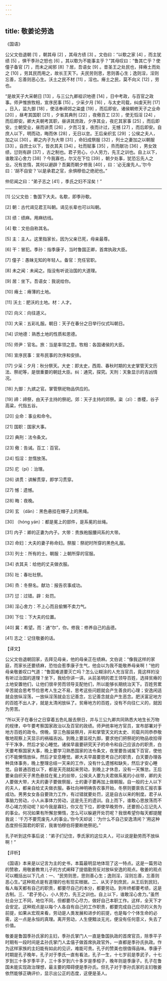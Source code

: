 ```yaml
---
---
---
```

title: 敬姜论劳逸
---




《国语》

公父文伯退朝 [1] ，朝其母 [2] ，其母方绩 [3] 。文伯曰：“以歜之家 [4] ，而主犹绩 [5] ，惧干季孙之怒也 [6] 。其以歜为不能事主乎？”其母叹曰：“鲁其亡乎？使僮子备官 [7] ，而未之闻邪 [8] ？居，吾语女 [9] 。昔圣王之处民也，择瘠土而处之 [10] ，劳其民而用之，故长王天下。夫民劳则思，思则善心生；逸则淫，淫则忘善，忘善则恶心生。沃土之民不材 [11] ，淫也。瘠土之民，莫不向义 [12] ，劳也。

“是故天子大采朝日 [13] ，与三公九卿祖识地德 [14] ，日中考政，与百官之政事。师尹惟旅牧相，宣序民事 [15] 。少采夕月 [16] ，与太史司载，纠虔天刑 [17] 。日入，监九御 [18] ，使洁奉禘郊之粢盛 [19] ，而后即安。诸侯朝修天子之业命 [20] ，昼考其国职 [21] ，夕省其典刑 [22] ，夜儆百工 [23] ，使无慆淫 [24] ，而后即安。卿大夫朝考其职，昼讲其庶政，夕序其业，夜庀其家事 [25] ，而后即安。士朝受业，昼而讲贯 [26] ，夕而习复，夜而计过，无憾 [27] ，而后即安。自庶人以下，明而动，晦而休 [28] ，无日以怠。王后亲织玄 [29] ；公侯之夫人，加之以 [30] 。卿之内子为大带 [31] ，命妇成祭服 [32] ，列士之妻加之以朝服 [33] 。自庶士以下，皆衣其夫 [34] 。社而赋事 [35] ，烝而献功 [36] ，男女效绩，愆则有辟 [37] ，古之制也。君子劳心，小人劳力，先王之训也。自上以下，谁敢淫心舍力 [38] ？今我寡也，尔又在下位 [39] ，朝夕处事，犹恐忘先人之业。况有怠惰，其何以避辟？吾冀而朝夕修我 [40] ，曰：‘必无废先人。’尔今曰：‘胡不自安？’以是承君之官，余惧穆伯之绝祀也。”

仲尼闻之曰：“弟子志之 [41] ，季氏之妇不淫矣！”



* * *



[1] 公父文伯：鲁国下大夫。名歜，即季孙歜。

[2] 朝：古代谒见君王叫朝。谒见长辈也可以叫朝。

[3] 绩：绩麻。用麻纺线。

[4] 歜：文伯自称其名。

[5] 主：主人。这里指家长，因为父亲已死，母亲最尊。

[6] 干：冒犯。季孙：指季康子，当时鲁国正卿，首席执政大臣。

[7] 僮子：愚昧无知的年轻人。备官：充任官职。

[8] 未之闻：未闻之。指没有听说治国的大道理。

[9] 居：坐下。吾语女：我说给你。

[10] 瘠土：瘠薄的土地。

[11] 沃土：肥沃的土地。材：人才。

[12] 向义：向往道义。

[13] 大采：五彩礼服。朝日：天子在春分之日举行仪式叫朝日。

[14] 识地德：熟悉土地的性质和恩德。

[15] 师尹：官名。旅：当是率领之意。牧相：各国诸侯的大臣。

[16] 宣序民事：宣布民事的次序和安排。

[17] 少采：夕月：秋分祭天。大史：即太史，西周、春秋时期的太史掌管天文历法、祭祀等，是很重要的朝廷大臣。纠：通究，探究。天刑：天象显示的吉凶情况。

[18] 九御：九嫔之官。掌管祭祀物品供应的。

[19] 禘：禘祭，由天子主持的祭祀。郊：天子主持的郊祭。粢（zī）：黍稷，谷子高粱，代指五谷。

[20] 业命：事业和命令。

[21] 国职：国家大事。

[22] 典刑：法令条文。

[23] 儆：告诫。百工：百官。

[24] 慆淫：怠惰放荡。

[25] 庀（pí）：治理。

[26] 讲贯：讲解贯穿，即学习贯穿。

[27] 憾：遗憾。

[28] 晦：夜晚。

[29] 玄 （dǎn）：黑色悬挂在帽子上的黑绳。

[30] （hóng yán）：都是冕上的部件，是系冕的丝绳。

[31] 内子：卿的正妻为内子。大带：贵族袍服腰间系的大带。

[32] 命妇：大夫的妻子称命妇。祭服：祭祀时所穿的黑色礼服。

[33] 列士：所有的士。朝服：上朝所穿的官服。

[34] 衣其夫：给他的丈夫做衣服。

[35] 社：春社社祭。

[36] 烝：冬祭名。献功：报告农事成功。

[37] 愆：过错。辟：处罚。

[38] 淫心舍力：不上心而且偷懒不卖力气。

[39] 下位：下大夫的位置。

[40] 冀：希望。而：通“尔”，你。修我：修养自己的品德。

[41] 志之：记住敬姜的话。

【译文】

公父文伯退朝回家，去拜见母亲，他的母亲正在绩麻。文伯说：“像我这样的家庭，而家长还要绩麻，恐怕会惹季康子生气，他会以为我不能敬养母亲啊！”他的母亲敬姜叹口气道：“鲁国难道要灭亡吗？怎么让糊涂的人充当官员，竟这样的没有听过治国的道理？坐下，我给你讲一讲。从前圣明的君王领导百姓，选择贫瘠的土地安置他们，让他们很辛劳而领导支配他们，所以能够长期统治天下。百姓劳累辛苦就会思考节俭思考人生之不易，思考这些问题就会产生善良的心理；安逸闲适就会放纵淫荡，一放纵淫荡就会忘记善念，忘记善念就会产生恶念。肥沃富足地方的百姓不出人才，就是太清闲放纵了。贫瘠地方的百姓，没有不向往仁义的，就因为劳苦。

“所以天子在春分之日穿着五色礼服去祭日，并与三公九卿共同熟悉大地生长万物的规律，中午要考察国家政治以及百官的政绩。师尹统率地方官员，宣布部署对于地方百姓的政令。傍晚，穿三色服装祭月，并和掌管天文的太史、司载共同恭恭敬敬地观察上天显示的祸福吉凶。到晚上要监视九御，要求他们把祭祀的物品收拾得干干净净，然后才安心睡觉。诸侯早晨要研究天子的命令和自己应该办的职责，白天要考察国家大事，晚上要学习熟悉国家的法令条文，夜里要告诫属下百官，使他们不能懒惰放纵，然后才安息睡觉。卿大夫早晨要思考自己的职责，白天要办理各种具体事务，晚上整理总结一天来的工作，没有什么遗憾和缺失，然后才安心睡觉。自普通百姓以下，都是天亮就起来劳动，到晚上才休息，没有一天懈怠。王后要亲自织天子黑色悬挂在冕上的丝带，公侯夫人要为夫君做系冕的小丝带，卿的夫人要做大带，大夫的妻子要做祭服，士的妻子要再加上做朝服。自一般的士人以下的夫人，都亲自给丈夫做衣服。春社向神明祷告农事开始，冬祭则要禀告汇报农事成功。男男女女各自要效力工作，有过错就要处罚，这是自古以来的制度。君子从事脑力劳动，小人从事体力劳动，这是先王的遗训。自上而下，谁敢心思放荡而不尽心竭力劳动呢？如今我是寡妇，你又在下位，即使早晚劳作，还要担心忘记先人的事业。何况如果有所懈怠懒惰，怎么可以躲避开处罚呢？我很希望你每天都提醒我说：‘千万不要荒废先人的事业。’你今天却说：‘为什么不自己安逸清闲？’用这种态度担任国君的职官，我害怕穆伯将要断绝祭祀。”

孔子听到这件事后说：“弟子们记住，季氏家的这位夫人，可以说是勤劳而不放纵啊！”

【评析】

《国语》本来是以记言为主的史书，本篇最明显地体现了这一特点。这是一篇劳动的赞歌，用敬姜教育儿子的方式阐释了提倡勤劳反对放纵安逸的观点。敬姜的观点可以概括出以下几点：一、“民劳则思，思则善心生；逸则淫，淫则忘善，忘善则恶心生。”这种观点是有道理的也有现实根据。二、从天子到庶民，从王后到民妇，每人每天都有自己的职责，都要尽自己的本分，都要劳动。到年终都要考绩，这是古制。三、“君子劳心，小人劳力，先王之训也。自上以下，谁敢淫心舍力。”虽然社会分工不同，地位不同，但都要尽心尽力，做好自己本职工作。这样，全天下才会安定。这种观点是以每个人各自有自己的工作职责，都要完成自己应尽的义务为前提，如果从宏观来看，劳动是人类发展和进步的前提，也是每个个体生命的必需，这一点是永恒的真理。离开劳动，人生便黯淡无光，便没有任何意义，失去了价值。

敬姜是鲁国季孙氏家的主妇，季孙氏掌门人一直是鲁国执政的首席官员，除季平子时期有一段时间是孟孙氏掌门人孟僖子做首席执政官外，一直都是季孙氏执政。作为这样家族的主妇能有如此的见识，难能可贵。孔子的赞美也很值得品味。季康子时期是孔子晚年，孔子对于季氏一直有看法，孔子一生，十七岁前是季武子，十七岁到三十多岁季平子，三十多岁到六十多岁是季桓子，晚年则是季康子。孔子在鲁国未能实现政治理想，最主要的障碍便是季孙氏。但孔子对于季孙氏家的主妇敬姜依然能够正确评价，显示出公正的态度，这便是圣人。